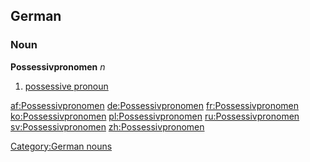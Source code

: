 ==German==
===Noun===
'''Possessivpronomen''' ''n''

# [[possessive pronoun]]

[[Category:German nouns]]

[[af:Possessivpronomen]]
[[de:Possessivpronomen]]
[[fr:Possessivpronomen]]
[[ko:Possessivpronomen]]
[[pl:Possessivpronomen]]
[[ru:Possessivpronomen]]
[[sv:Possessivpronomen]]
[[zh:Possessivpronomen]]